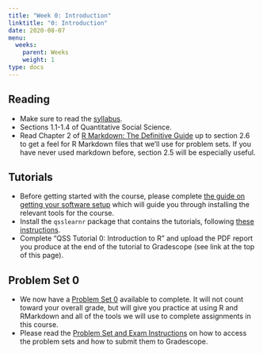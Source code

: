 ```yaml
---
title: "Week 0: Introduction"
linktitle: "0: Introduction"
date: 2020-08-07
menu:
  weeks:
    parent: Weeks
    weight: 1
type: docs
---
```




## Reading

- Make sure to read the [syllabus](/syllabus/).
- Sections 1.1-1.4 of Quantitative Social Science. 
- Read Chapter 2 of [R Markdown: The Definitive Guide](https://bookdown.org/yihui/rmarkdown/) up to section 2.6 to get a feel for R Markdown files that we'll use for problem sets. If you have never used markdown before, section 2.5 will be especially useful.  

## Tutorials

- Before getting started with the course, please complete [the guide on getting your software setup][ps0] which will guide you through installing the relevant tools for the course. 
- Install the `qsslearnr` package that contains the tutorials, following [these instructions][tut]. 
- Complete "QSS Tutorial 0: Introduction to R" and upload the PDF report you produce at the end of the tutorial to Gradescope (see link at the top of this page). 

## Problem Set 0

- We now have a [Problem Set 0][ps0-turnout] available to complete. It will not count toward your overall grade, but will give you practice at using R and RMarkdown and all of the tools we will use to complete assignments in this course. 
- Please read the [Problem Set and Exam Instructions][ps-instructions] on how to access the problem sets and how to submit them to Gradescope. 

[ps0]: /assignments/00-r-intro/
[tut]: /assignments/tutorials/
[ps0-turnout]: /assignments/ps0-turnout/
[ps-instructions]: /assignments/problem-sets/
